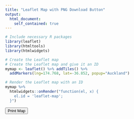 ```yaml
---
title: "Leaflet Map with PNG Download Button"
output: 
  html_document:
    self_contained: true
---
```



```r
# Include necessary R packages
library(leaflet)
library(htmltools)
library(htmlwidgets)
```



```r
# Create the Leaflet map
# Create the Leaflet map and give it an ID
mymap <- leaflet() %>% addTiles() %>% 
  addMarkers(lng=174.768, lat=-36.852, popup="Auckland")

# Render the Leaflet map with an ID
mymap %>% 
  htmlwidgets::onRender("function(el, x) {
    el.id = 'leaflet-map';
  }")

```

```{=html}
<!-- Include Leaflet and leaflet.browser.print libraries -->
<link rel="stylesheet" href="https://unpkg.com/leaflet@1.7.1/dist/leaflet.css"/>
<script src="https://unpkg.com/leaflet@1.7.1/dist/leaflet.js"></script>
<script src="https://unpkg.com/leaflet.browser.print/dist/leaflet.browser.print.js"></script>

<!-- CSS to hide all elements except the map when printing -->
<style type="text/css">
  @media print {
    body * {
      visibility: hidden;
    }
    #leaflet-map, #leaflet-map * {
      visibility: visible;
    }
    #leaflet-map {
      position: absolute;
      left: 0;
      top: 0;
    }
  }
</style>

<!-- JavaScript to enable browser printing of the Leaflet map -->
<script type="text/javascript">
  document.addEventListener("DOMContentLoaded", function() {
    var map = L.map('leaflet-map').setView([36.852, 174.768], 13); // Replace with your map initialization code
    L.tileLayer('https://{s}.tile.openstreetmap.org/{z}/{x}/{y}.png').addTo(map);
    
    // Initialize leaflet.browser.print plugin
    L.browserPrint().addTo(map);
  });
</script>

<!-- Button to trigger print -->
<button onclick="window.print();">Print Map</button>

```
